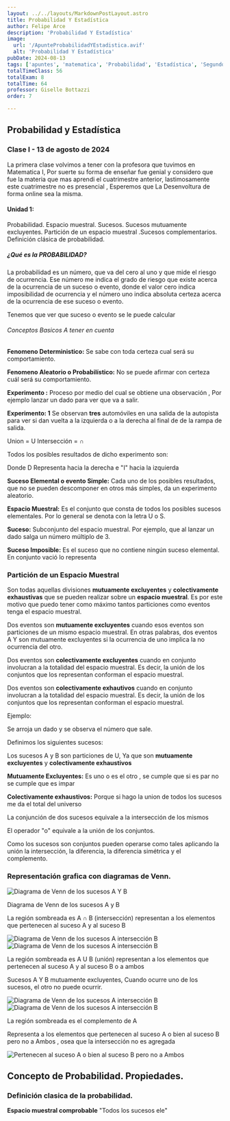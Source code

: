 ```yaml
---
layout: ../../layouts/MarkdownPostLayout.astro
title: Probabilidad Y Estadística
author: Felipe Arce
description: 'Probabilidad Y Estadística'
image:
  url: '/ApunteProbabilidadYEstadistica.avif'
  alt: 'Probabilidad Y Estadística'
pubDate: 2024-08-13
tags: ['apuntes', 'matematica', 'Probabilidad', 'Estadística', 'Segundo Cuatrimestre']
totalTimeClass: 56
totalExam: 8
totalTime: 64
professor: Giselle Bottazzi
order: 7

---
```


## Probabilidad y Estadística

### Clase I - 13 de agosto de 2024

La primera clase volvimos a tener con la profesora que tuvimos en Matematica I, Por suerte su forma de enseñar fue genial y considero que fue la materia que mas aprendi el cuatrimestre anterior, lastimosamente este cuatrimestre no es presencial , Esperemos que La Desenvoltura de forma online sea la misma.

#### Unidad 1:

Probabilidad. Espacio muestral. Sucesos. Sucesos mutuamente excluyentes. Partición de un espacio muestral .Sucesos complementarios. Definición clásica de probabilidad.

##### ¿Qué es la PROBABILIDAD?

La probabilidad es un número, que va del cero al uno y que mide el riesgo de ocurrencia. Ese número me indica el grado de riesgo que existe acerca de la ocurrencia de un suceso o evento, donde el valor cero indica imposibilidad de ocurrencia y el número uno indica absoluta certeza acerca de la ocurrencia de ese suceso o evento.

Tenemos que ver que suceso o evento se le puede calcular 

###### Conceptos Basicos A tener en cuenta

**Fenomeno Deterministico:** Se sabe  con toda certeza cual será su comportamiento.

**Fenomeno Aleatorio o Probabilístico:** No se puede afirmar con certeza cuál será su comportamiento.

**Experimento :** Proceso por medio del cual se obtiene una observación ,
Por ejemplo lanzar un dado para ver que va a salir.


**Experimento: 1** Se observan **tres** automóviles en una salida de la autopista para ver si dan vuelta a la izquierda o a la derecha al final de de la rampa de salida.

Union  = U
Intersección = ∩

Todos los posibles resultados de dicho experimento son:

<Latex formula="U = \{III, DII, IDI, IID, IDD, DID, DDI, DDD\}" />

Donde D Representa hacia la derecha e "I" hacia la izquierda

**Suceso Elemental o evento Simple:** Cada uno de los posibles resultados, que no se pueden descomponer en otros más simples, da un experimento aleatorio.

**Espacio Muestral:** Es el conjunto que consta de todos los posibles sucesos elementales. Por lo general se denota con la letra U o S.


<Latex formula="U = \{1,2,3,4,5,6\} \text{ del experimento de lanzar una dado}" />

<Latex formula="U = \{1, 2\} \text{ del experimento de lanzar una moneda}" />

**Suceso:** Subconjunto del espacio muestral. Por ejemplo, que al lanzar un dado salga un número múltiplo de 3.

**Suceso Imposible:** Es el suceso que no contiene ningún suceso elemental. En conjunto vació lo representa

<h3 class="text-center uppercase">Partición de un Espacio Muestral</h3>

Son todas aquellas divisiones **mutuamente excluyentes** y **colectivamente exhaustivas** que se pueden realizar sobre un **espacio muestral**. Es por este motivo que puedo tener como máximo tantos particiones como eventos tenga el espacio muestral.

Dos eventos son **mutuamente excluyentes** cuando esos eventos son particiones de un mismo espacio muestral. En otras palabras, dos eventos A Y son mutuamente excluyentes si la ocurrencia de uno implica la no ocurrencia del otro.

Dos eventos son **colectivamente excluyentes** cuando en conjunto involucran a la totalidad del espacio muestral. Es decir, la unión de los conjuntos que los representan conforman el espacio muestral. 

Dos eventos son **colectivamente exhautivos** cuando en conjunto involucran a la totalidad del espacio muestral. Es decir, la unión de los conjuntos que los representan conforman el espacio muestral. 

Ejemplo:

Se arroja un dado  y se observa el número que sale.

<Latex formula="U = \{1,2,3,4,5,6\} \text{ del experimento de lanzar una dado}" />


Definimos los siguientes sucesos:

<Latex formula="A = \{2, 4, 6\} \text{ (sale un número par)}" />

<Latex formula="B = \{1, 3, 5\} \text{ (sale un número impar)}" />

<Latex formula="C = \{3, 6\} \text{ (sale un múltiplo de 3)}" />

Los sucesos A y B son particiones de U, Ya que son **mutuamente excluyentes** y **colectivamente exhaustivos**

**Mutuamente Excluyentes:** Es uno o es el otro , se cumple que si es par no se cumple que es impar 

**Colectivamente exhaustivos:** Porque si hago la union de todos los sucesos me da el total del universo


<Latex formula="A \cup B = \{2, 4, 6, 1, 3, 5\} = U" />

<Latex formula="\text{A unión B} = \{2, 4, 6, 1, 3, 5\} = \text{universo}" />

<Latex formula="D = \text{Que salga número par y múltiplo de 3} = A \cap C = \{6\}" />

La conjunción de dos sucesos equivale a la intersección de los mismos 

<Latex formula="E = \text{Que salga número impar y múltiplo de 3} = B \cap C = \{3\}" />


<Latex formula="F = \text{Que salga número par o múltiplo de 3} = A \cup C = \{2, 3, 4, 6\}" />

El operador "o" equivale a la unión de los conjuntos.

<Latex formula="G = \text{Que salga número impar o múltiplo de 3} = B \cup C = \{1, 3, 5, 6\}" />

Como los sucesos son conjuntos pueden operarse como tales aplicando la unión la intersección, la diferencia, la diferencia simétrica y el complemento.

<h3 class="text-center uppercase">Representación grafica con diagramas de Venn.</h3>

<div class="flex  md:flex-row gap-2 items-center justify-around">
<img src="/DiagramaVennProbabilidad1.svg"
     alt="Diagrama de Venn de los sucesos A Y B"
     class="max-w-40 md:max-w-80 md:w-80"/>
<p> Diagrama de Venn de los sucesos A y B</p>
</div>

<div class="flex md:flex-row gap-2 items-center justify-around">
<p>La región sombreada es A ∩ B (intersección) representan a los elementos que pertenecen al suceso A y al suceso B</p>
<img src="/DiagramaVennProbabilidad2.svg"
     alt="Diagrama de Venn de los sucesos A intersección B"
     class="max-w-40 md:max-w-80 md:w-80"/>
</div>

<div class="flex  md:flex-row gap-2 items-center justify-around">
<img src="/DiagramaVennProbabilidad3.svg"
     alt="Diagrama de Venn de los sucesos A intersección B"
     class="max-w-40 md:max-w-80 md:w-80"/>
<p>La región sombreada es A U B (unión) representan a los elementos que pertenecen al suceso A y al suceso B o a ambos</p>
</div>

<div class="flex  gap-2 items-center justify-around">
<p><span class="font-bold">Sucesos A Y B mutuamente excluyentes</span>, Cuando ocurre uno de los sucesos, el otro no puede ocurrir.</p>
<img src="/DiagramaVennProbabilidad4.svg"
     alt="Diagrama de Venn de los sucesos A intersección B"
     class="max-w-40 md:max-w-80 md:w-80"/>
</div>

<div class="flex gap-2 items-center justify-around">
<img src="/DiagramaVennProbabilidad5.svg"
     alt="Diagrama de Venn de los sucesos A intersección B"
     class="max-w-40 md:max-w-80 md:w-80"/>
<p>La región sombreada es el complemento de A</p>
</div>

<div class="flex gap-2 items-center justify-around">
<p>Representa a los elementos  que pertenecen al suceso A o bien al suceso B pero no a Ambos , osea que la intersección no es agregada</p>
<img src="/DiagramaVennProbabilidad6.svg"
     alt="Pertenecen al suceso A o bien al suceso B pero no a Ambos"
     class="max-w-40 md:max-w-80 md:w-80"/>
</div>












## Concepto de Probabilidad. Propiedades.
### Definición clasica de la probabilidad.

**Espacio muestral comprobable** "Todos los sucesos ele"

